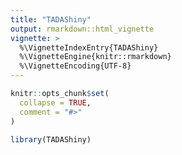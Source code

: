 ```yaml
---
title: "TADAShiny"
output: rmarkdown::html_vignette
vignette: >
  %\VignetteIndexEntry{TADAShiny}
  %\VignetteEngine{knitr::rmarkdown}
  %\VignetteEncoding{UTF-8}
---
```


```r
knitr::opts_chunk$set(
  collapse = TRUE,
  comment = "#>"
)
```

```r
library(TADAShiny)
```
